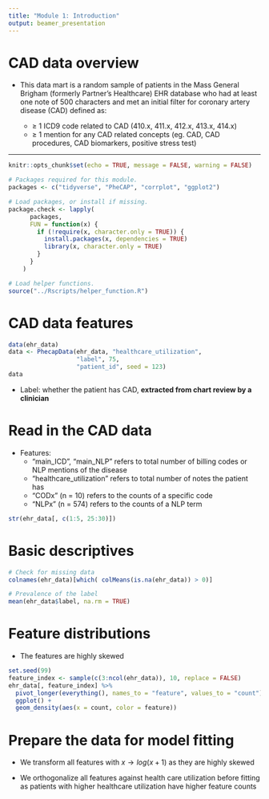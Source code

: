```yaml
---
title: "Module 1: Introduction"
output: beamer_presentation
---
```



# CAD data overview

- This data mart is a random sample of patients in the Mass General Brigham (formerly Partner's Healthcare) EHR database who had at least one note of 500 characters and met an initial filter for coronary artery disease (CAD) defined as: 

    - $\geq$ 1 ICD9 code related to CAD (410.x, 411.x, 412.x, 413.x, 414.x)
    - $\ge$ 1 mention for any CAD related concepts (eg. CAD, CAD procedures, CAD biomarkers, positive stress test)

---

```r
knitr::opts_chunk$set(echo = TRUE, message = FALSE, warning = FALSE)
```

```r
# Packages required for this module.
packages <- c("tidyverse", "PheCAP", "corrplot", "ggplot2")

# Load packages, or install if missing.
package.check <- lapply(
	  packages,
	  FUN = function(x) {
	    if (!require(x, character.only = TRUE)) {
	      install.packages(x, dependencies = TRUE)
	      library(x, character.only = TRUE)
	    }
	  }
	)
```


```r
# Load helper functions.
source("../Rscripts/helper_function.R")
```


# CAD data features
```r
data(ehr_data)
data <- PhecapData(ehr_data, "healthcare_utilization",
                   "label", 75,
                   "patient_id", seed = 123)
data
```

- Label: whether the patient has CAD, **extracted from chart review by a clinician**


# Read in the CAD data

- Features:
  - "main_ICD", "main_NLP" refers to total number of billing codes or NLP mentions of the disease
  - "healthcare_utilization" refers to total number of notes the patient has
  - “CODx” (n = 10) refers to the counts of a specific code
  - “NLPx” (n = 574) refers to the counts of a NLP term

\tiny
```r
str(ehr_data[, c(1:5, 25:30)])
```


# Basic descriptives

\tiny
```r
# Check for missing data
colnames(ehr_data)[which( colMeans(is.na(ehr_data)) > 0)]
```


```r
# Prevalence of the label
mean(ehr_data$label, na.rm = TRUE)
```

# Feature distributions

- The features are highly skewed

```r
set.seed(99)
feature_index <- sample(c(3:ncol(ehr_data)), 10, replace = FALSE)
ehr_data[, feature_index] %>%
  pivot_longer(everything(), names_to = "feature", values_to = "count") %>%
  ggplot() +
  geom_density(aes(x = count, color = feature))
```

# Prepare the data for model fitting

- We transform all features with $x \rightarrow log(x+1)$ as they are highly skewed


- We orthogonalize all features against health care utilization before fitting as patients with higher healthcare utilization have higher feature counts 

